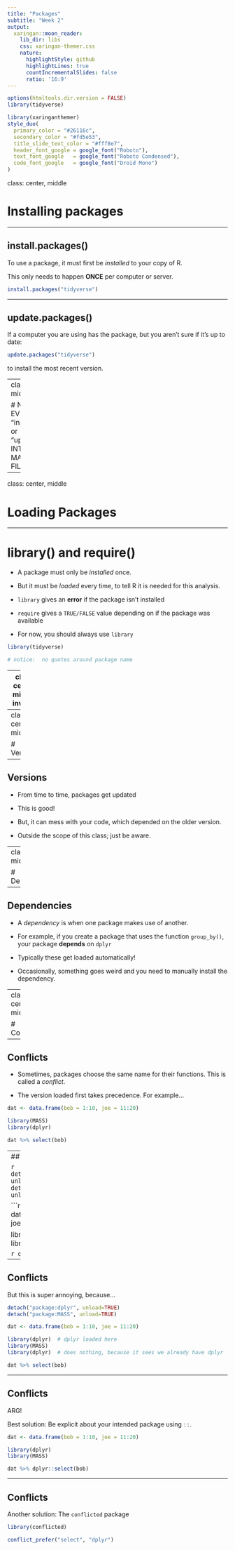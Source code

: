 ```yaml
---
title: "Packages"
subtitle: "Week 2"
output:
  xaringan::moon_reader:
    lib_dir: libs
    css: xaringan-themer.css
    nature:
      highlightStyle: github
      highlightLines: true
      countIncrementalSlides: false
      ratio: '16:9'
---
```


```r
options(htmltools.dir.version = FALSE)
library(tidyverse)
```

```r
library(xaringanthemer)
style_duo(
  primary_color = "#26116c",
  secondary_color = "#fd5e53",
  title_slide_text_color = "#fff8e7",
  header_font_google = google_font("Roboto"),
  text_font_google   = google_font("Roboto Condensed"),
  code_font_google   = google_font("Droid Mono")
)
```

class: center, middle

# Installing packages

---

## install.packages()

To use a package, it must first be *installed* to your copy of R.

This only needs to happen **ONCE** per computer or server.

```r
install.packages("tidyverse")
```

---

## update.packages()

If a computer you are using has the package, but you aren't sure if it's up to date:

```r
update.packages("tidyverse")
```

to install the most recent version.

---
class: center, middle, inverse

# NEVER EVER EVER EVER PUT "install.packages" or "update.packages" INTO YOUR R MARKDOWN FILE!!!!!

---

class: center, middle

# Loading Packages

---

# library() and require()

- A package must only be *installed* once.

- But it must be *loaded* every time, to tell R it is needed for this analysis.

- `library` gives an **error** if the package isn't installed

- `require` gives a `TRUE/FALSE` value depending on if the package was available

- For now, you should always use `library`

```r
library(tidyverse)

# notice:  no quotes around package name
```

---
class: center, middle, inverse

# Three annoying complications of packages

---
class: center, middle

# Versions

---

## Versions

- From time to time, packages get updated

- This is good!

- But, it can mess with your code, which depended on the older version.

- Outside the scope of this class; just be aware.


---
class: center, middle

# Dependencies

---

## Dependencies

- A *dependency* is when one package makes use of another.

- For example, if you create a package that uses the function `group_by()`, your package **depends** on `dplyr`

- Typically these get loaded automatically!

- Occasionally, something goes weird and you need to manually install the dependency.


---
class: center, middle

# Conflicts

---


## Conflicts

- Sometimes, packages choose the same name for their functions.  This is called a *conflict*.

- The version loaded first takes precedence.  For example...

```r
dat <- data.frame(bob = 1:10, joe = 11:20)

library(MASS)
library(dplyr)
```

```r
dat %>% select(bob)
```

---
## Conflicts

```r
detach("package:dplyr", unload=TRUE)
detach("package:MASS", unload=TRUE)
```

```r
dat <- data.frame(bob = 1:10, joe = 11:20)

library(dplyr)
library(MASS)
```

```r
dat %>% select(bob)
```

---

## Conflicts

But this is super annoying, because...

```r
detach("package:dplyr", unload=TRUE)
detach("package:MASS", unload=TRUE)
```

```r
dat <- data.frame(bob = 1:10, joe = 11:20)

library(dplyr)  # dplyr loaded here
library(MASS)
library(dplyr)  # does nothing, because it sees we already have dplyr
```

```r
dat %>% select(bob)
```

---

## Conflicts

ARG!

Best solution:  Be explicit about your intended package using `::`.

```r
dat <- data.frame(bob = 1:10, joe = 11:20)

library(dplyr) 
library(MASS)

dat %>% dplyr::select(bob)
```

---
## Conflicts

Another solution: The `conflicted` package

```r
library(conflicted)

conflict_prefer("select", "dplyr")
```

